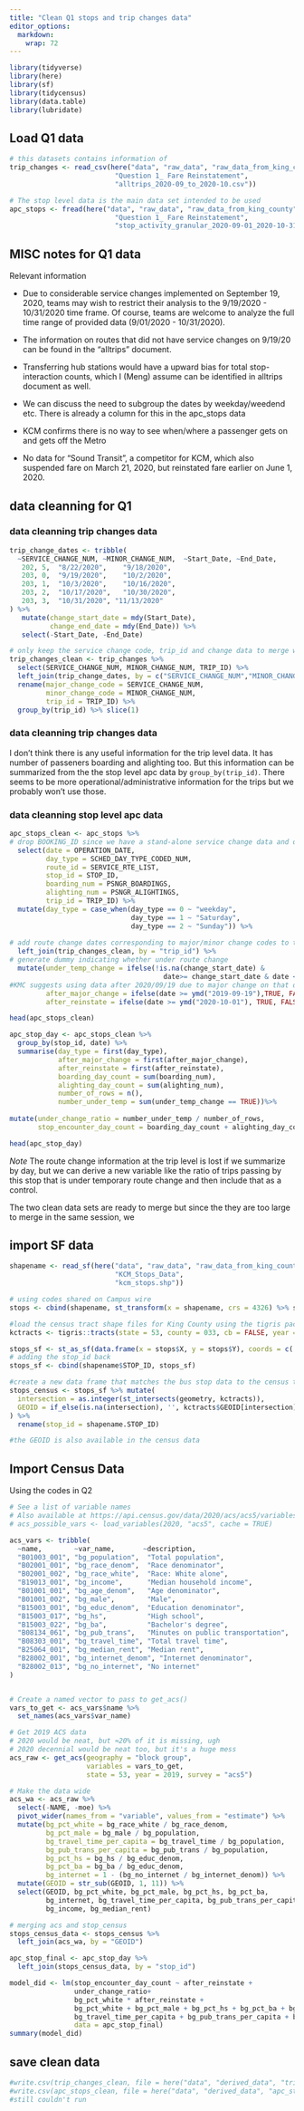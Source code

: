 ```yaml
---
title: "Clean Q1 stops and trip changes data"
editor_options:
  markdown:
    wrap: 72
---
```


```r
library(tidyverse)
library(here)
library(sf)
library(tidycensus)
library(data.table)
library(lubridate)
```

## Load Q1 data

```r
# this datasets contains information of 
trip_changes <- read_csv(here("data", "raw_data", "raw_data_from_king_county", 
                          "Question 1_ Fare Reinstatement", 
                          "alltrips_2020-09_to_2020-10.csv"))

# The stop level data is the main data set intended to be used 
apc_stops <- fread(here("data", "raw_data", "raw_data_from_king_county", 
                          "Question 1_ Fare Reinstatement", 
                          "stop_activity_granular_2020-09-01_2020-10-31.csv"))

```



## MISC notes for Q1 data

Relevant information 

-   Due to considerable service changes implemented on September 19, 2020, teams may wish to restrict their
analysis to the 9/19/2020 - 10/31/2020 time frame. Of course, teams are welcome to analyze the full time range of provided data (9/01/2020 - 10/31/2020).

-   The information on routes that did not have service changes on
    9/19/20 can be found in the "alltrips" document.

-   Transferring hub stations would have a upward bias for total
    stop-interaction counts, which I (Meng) assume can be identified in
    alltrips document as well.

-   We can discuss the need to subgroup the dates by weekday/weedend
    etc. There is already a column for this in the apc_stops data

-   KCM confirms there is no way to see when/where a passenger gets on
    and gets off the Metro

-   No data for "Sound Transit", a competitor for KCM, which also
    suspended fare on March 21, 2020, but reinstated fare earlier on
    June 1, 2020.

## data cleanning for Q1

### data cleanning trip changes data

```r
trip_change_dates <- tribble(
  ~SERVICE_CHANGE_NUM, ~MINOR_CHANGE_NUM,  ~Start_Date, ~End_Date,
   202,	5,	"8/22/2020",	"9/18/2020",
   203,	0,	"9/19/2020",	"10/2/2020",
   203,	1,	"10/3/2020",	"10/16/2020",
   203,	2,	"10/17/2020",	"10/30/2020",
   203, 3,  "10/31/2020", "11/13/2020"
) %>% 
   mutate(change_start_date = mdy(Start_Date),
          change_end_date = mdy(End_Date)) %>%
   select(-Start_Date, -End_Date)
```


```r
# only keep the service change code, trip_id and change data to merge with the stop apc data
trip_changes_clean <- trip_changes %>% 
  select(SERVICE_CHANGE_NUM, MINOR_CHANGE_NUM, TRIP_ID) %>% 
  left_join(trip_change_dates, by = c("SERVICE_CHANGE_NUM","MINOR_CHANGE_NUM")) %>%
  rename(major_change_code = SERVICE_CHANGE_NUM,
         minor_change_code = MINOR_CHANGE_NUM,
         trip_id = TRIP_ID) %>%
  group_by(trip_id) %>% slice(1)  
```

### data cleanning trip changes data
I don't think there is any useful information for the trip level data. It has number of passeners boarding and alighting too. But this information can be summarized from the the stop level apc data by `group_by(trip_id)`. There seems to be more operational/administrative information for the trips but we probably won't use those. 

### data cleanning stop level apc data

```r
apc_stops_clean <- apc_stops %>% 
# drop BOOKING_ID since we have a stand-alone service change data and drop other variables not to be used
  select(date = OPERATION_DATE,
         day_type = SCHED_DAY_TYPE_CODED_NUM,
         route_id = SERVICE_RTE_LIST,
         stop_id = STOP_ID,
         boarding_num = PSNGR_BOARDINGS,
         alighting_num = PSNGR_ALIGHTINGS,
         trip_id = TRIP_ID) %>% 
  mutate(day_type = case_when(day_type == 0 ~ "weekday",
                              day_type == 1 ~ "Saturday",
                              day_type == 2 ~ "Sunday")) %>% 
  
# add route change dates corresponding to major/minor change codes to the stop level apc
  left_join(trip_changes_clean, by = "trip_id") %>% 
# generate dummy indicating whether under route change
  mutate(under_temp_change = ifelse(!is.na(change_start_date) &
                                      date>= change_start_date & date <= change_end_date, TRUE, FALSE),
#KMC suggests using data after 2020/09/19 due to major change on that date but also welcome analyzing the full time range
         after_major_change = ifelse(date >= ymd("2019-09-19"),TRUE, FALSE),
         after_reinstate = ifelse(date >= ymd("2020-10-01"), TRUE, FALSE))

head(apc_stops_clean)
```


```r
apc_stop_day <- apc_stops_clean %>% 
  group_by(stop_id, date) %>% 
  summarise(day_type = first(day_type),
            after_major_change = first(after_major_change),
            after_reinstate = first(after_reinstate),
            boarding_day_count = sum(boarding_num),
            alighting_day_count = sum(alighting_num),
            number_of_rows = n(),
            number_under_temp = sum(under_temp_change == TRUE))%>% 
  
mutate(under_change_ratio = number_under_temp / number_of_rows,
       stop_encounter_day_count = boarding_day_count + alighting_day_count)

head(apc_stop_day)

```

*Note* The route change information at the trip level is lost if we summarize by day, but we can derive a new variable like the ratio of trips passing by this stop that is under temporary route change and then include that as a control. 

The two clean data sets are ready to merge but since the they are too large to merge in the same session, we 


## import SF data

```r
shapename <- read_sf(here("data", "raw_data", "raw_data_from_king_county", 
                          "KCM_Stops_Data", 
                          "kcm_stops.shp"))
```


```r
# using codes shared on Campus wire
stops <- cbind(shapename, st_transform(x = shapename, crs = 4326) %>% st_coordinates)

#load the census tract shape files for King County using the tigris package
kctracts <- tigris::tracts(state = 53, county = 033, cb = FALSE, year = 2020)

stops_sf <- st_as_sf(data.frame(x = stops$X, y = stops$Y), coords = c('x', 'y'), crs = st_crs(kctracts))
# adding the stop_id back 
stops_sf <- cbind(shapename$STOP_ID, stops_sf)

#create a new data frame that matches the bus stop data to the census tract
stops_census <- stops_sf %>% mutate(
  intersection = as.integer(st_intersects(geometry, kctracts)),
  GEOID = if_else(is.na(intersection), '', kctracts$GEOID[intersection])
) %>% 
  rename(stop_id = shapename.STOP_ID)

#the GEOID is also available in the census data

```


## Import Census Data 
Using the codes in Q2


```r
# See a list of variable names
# Also available at https://api.census.gov/data/2020/acs/acs5/variables.html
# acs_possible_vars <- load_variables(2020, "acs5", cache = TRUE)

acs_vars <- tribble(
  ~name,        ~var_name,       ~description,
  "B01003_001", "bg_population",  "Total population",
  "B02001_001", "bg_race_denom",  "Race denominator",
  "B02001_002", "bg_race_white",  "Race: White alone",
  "B19013_001", "bg_income",      "Median household income",
  "B01001_001", "bg_age_denom",   "Age denominator",
  "B01001_002", "bg_male",        "Male",
  "B15003_001", "bg_educ_denom",  "Education denominator",
  "B15003_017", "bg_hs",          "High school",
  "B15003_022", "bg_ba",          "Bachelor's degree",
  "B08134_061", "bg_pub_trans",   "Minutes on public transportation",
  "B08303_001", "bg_travel_time", "Total travel time",
  "B25064_001", "bg_median_rent", "Median rent",
  "B28002_001", "bg_internet_denom", "Internet denominator",
  "B28002_013", "bg_no_internet", "No internet"
)


# Create a named vector to pass to get_acs()
vars_to_get <- acs_vars$name %>% 
  set_names(acs_vars$var_name)

# Get 2019 ACS data
# 2020 would be neat, but ≈20% of it is missing, ugh
# 2020 decennial would be neat too, but it's a huge mess
acs_raw <- get_acs(geography = "block group", 
                   variables = vars_to_get,
                   state = 53, year = 2019, survey = "acs5")

# Make the data wide
acs_wa <- acs_raw %>% 
  select(-NAME, -moe) %>% 
  pivot_wider(names_from = "variable", values_from = "estimate") %>% 
  mutate(bg_pct_white = bg_race_white / bg_race_denom,
         bg_pct_male = bg_male / bg_population,
         bg_travel_time_per_capita = bg_travel_time / bg_population,
         bg_pub_trans_per_capita = bg_pub_trans / bg_population,
         bg_pct_hs = bg_hs / bg_educ_denom,
         bg_pct_ba = bg_ba / bg_educ_denom,
         bg_internet = 1 - (bg_no_internet / bg_internet_denom)) %>% 
  mutate(GEOID = str_sub(GEOID, 1, 11)) %>% 
  select(GEOID, bg_pct_white, bg_pct_male, bg_pct_hs, bg_pct_ba, 
         bg_internet, bg_travel_time_per_capita, bg_pub_trans_per_capita, 
         bg_income, bg_median_rent)
```


```r
# merging acs and stop_census 
stops_census_data <- stops_census %>% 
  left_join(acs_wa, by = "GEOID")
```


```r
apc_stop_final <- apc_stop_day %>% 
  left_join(stops_census_data, by = "stop_id")
```


```r
model_did <- lm(stop_encounter_day_count ~ after_reinstate +
                under_change_ratio+
                bg_pct_white * after_reinstate +
                bg_pct_white + bg_pct_male + bg_pct_hs + bg_pct_ba + bg_internet + 
                bg_travel_time_per_capita + bg_pub_trans_per_capita + bg_income + bg_median_rent,
                data = apc_stop_final)
summary(model_did)
```



## save clean data
```r
#write.csv(trip_changes_clean, file = here("data", "derived_data", "trip_changes_clean.csv"))
#write.csv(apc_stops_clean, file = here("data", "derived_data", "apc_stops_clean.csv")) 
#still couldn't run
  
```

